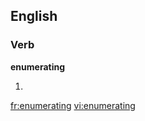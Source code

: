 
==English==

===Verb===
'''enumerating'''

# {{present participle of|[[enumerate]]}}

[[fr:enumerating]]
[[vi:enumerating]]